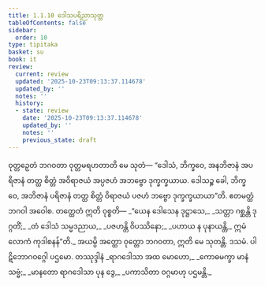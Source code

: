 ```yaml
---
title: 1.1.10 ဒေါသပရိညာသုတ္တ
tableOfContents: false
sidebar:
  order: 10
type: tipitaka
basket: su
book: it
review:
  current: review
  updated: '2025-10-23T09:13:37.114678'
  updated_by: ''
  notes: ''
  history:
  - state: review
    date: '2025-10-23T09:13:37.114678'
    updated_by: ''
    notes: ''
    previous_state: draft
---
```



<ReviewStatus review={frontmatter.review} showDetails={true} />

<HypothesisAnnotation frontmatter={frontmatter} />

<DynamicBreadcrumb />

<Division number="10" book="it" e="ch" v="18" p="199">

<Paragraph number="48" book="it">
ဝုတ္တဉှေတံ ဘဂဝတာ ဝုတ္တမရဟတာတိ မေ သုတံ—
</Paragraph>

<Paragraph number="49" book="it">
“ဒေါသံ, ဘိက္ခဝေ, အနဘိဇာနံ အပရိဇာနံ တတ္ထ စိတ္တံ အဝိရာဇယံ အပ္ပဇဟံ အဘဗ္ဗော ဒုက္ခက္ခယာယ. ဒေါသဉ္စ ခေါ, ဘိက္ခဝေ, အဘိဇာနံ ပရိဇာနံ တတ္ထ စိတ္တံ ဝိရာဇယံ ပဇဟံ ဘဗ္ဗော ဒုက္ခက္ခယာယာ”တိ. ဧတမတ္ထံ ဘဂဝါ အဝေါစ. တတ္ထေတံ ဣတိ ဝုစ္စတိ—
</Paragraph>

<Paragraph number="50" type="verses" book="it">
_“ယေန ဒေါသေန ဒုဋ္ဌာသေ,_  
_သတ္တာ ဂစ္ဆန္တိ ဒုဂ္ဂတိံ;_  
_တံ ဒေါသံ သမ္မဒညာယ,_  
_ပဇဟန္တိ ဝိပဿိနော;_  
_ပဟာယ န ပုနာယန္တိ,_  
ဣမံ လောကံ ကုဒါစနန်”တိ._  

</Paragraph>

<Paragraph number="51" book="it">
အယမ္ပိ အတ္ထော ဝုတ္တော ဘဂဝတာ, ဣတိ မေ သုတန္တိ.

</Paragraph>
</Division>

<Paragraph number="52" type="center" book="it">
ဒသမံ.



</Paragraph>

<Paragraph number="53" type="center" book="it">
ပါဋိဘောဂဝဂ္ဂေါ ပဌမော.



</Paragraph>

<Paragraph number="54" type="center" book="it">
တဿုဒ္ဒါနံ


</Paragraph>

<Paragraph number="55" type="verses" book="it">
_ရာဂဒေါသာ အထ မောဟော,_  
_ကောဓမက္ခာ မာနံ သဗ္ဗံ;_  
_မာနတော ရာဂဒေါသာ ပုန ဒွေ,_  
_ပကာသိတာ ဝဂ္ဂမာဟု ပဌမန္တိ._
</Paragraph>